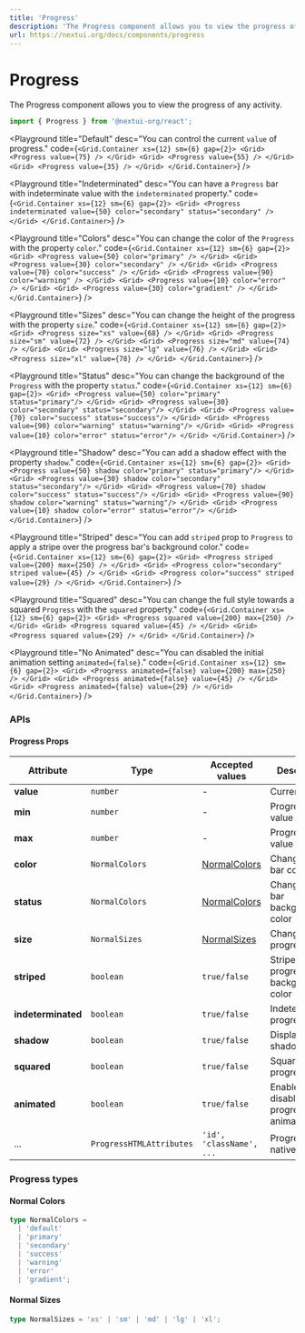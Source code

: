 ```yaml
---
title: 'Progress'
description: 'The Progress component allows you to view the progress of any activity.'
url: https://nextui.org/docs/components/progress
---
```


# Progress

The Progress component allows you to view the progress of any activity.

```jsx
import { Progress } from '@nextui-org/react';
```

<CarbonAd />

<Playground
  title="Default"
  desc="You can control the current `value` of progress."
  code={`
 <Grid.Container xs={12} sm={6} gap={2}>
    <Grid>
      <Progress value={75} />
    </Grid>
    <Grid>
      <Progress value={55} />
    </Grid>
    <Grid>
      <Progress value={35} />
    </Grid>
</Grid.Container>
`}
/>

<Playground
  title="Indeterminated"
  desc="You can have a `Progress` bar with indeterminate value with the `indeterminated` property."
  code={`
 <Grid.Container xs={12} sm={6} gap={2}>
    <Grid>
        <Progress indeterminated value={50} color="secondary" status="secondary" />
    </Grid>
</Grid.Container>
`}
/>

<Playground
  title="Colors"
  desc="You can change the color of the `Progress` with the property `color`."
  code={`
<Grid.Container xs={12} sm={6} gap={2}>
  <Grid>
    <Progress value={50} color="primary" />
  </Grid>
  <Grid>
    <Progress value={30} color="secondary" />
  </Grid>
  <Grid>
    <Progress value={70} color="success" />
  </Grid>
  <Grid>
    <Progress value={90} color="warning" />
  </Grid>
  <Grid>
    <Progress value={10} color="error" />
  </Grid>
  <Grid>
    <Progress value={30} color="gradient" />
  </Grid>
</Grid.Container>
`}
/>

<Playground
  title="Sizes"
  desc="You can change the height of the progress with the property `size`."
  code={`
 <Grid.Container xs={12} sm={6} gap={2}>
    <Grid>
      <Progress size="xs" value={68} />
    </Grid>
    <Grid>
      <Progress size="sm" value={72} />
    </Grid>
    <Grid>
      <Progress size="md" value={74} />
    </Grid>
    <Grid>
      <Progress size="lg" value={76} />
    </Grid>
    <Grid>
      <Progress size="xl" value={78} />
    </Grid>
</Grid.Container>
`}
/>

<Playground
  title="Status"
  desc="You can change the background of the `Progress` with the property `status`."
  code={`
<Grid.Container xs={12} sm={6} gap={2}>
  <Grid>
    <Progress value={50} color="primary" status="primary"/>
  </Grid>
  <Grid>
    <Progress value={30} color="secondary" status="secondary"/>
  </Grid>
  <Grid>
    <Progress value={70} color="success" status="success"/>
  </Grid>
  <Grid>
    <Progress value={90} color="warning" status="warning"/>
  </Grid>
  <Grid>
    <Progress value={10} color="error" status="error"/>
  </Grid>
</Grid.Container>
`}
/>

<Playground
  title="Shadow"
  desc="You can add a shadow effect with the property `shadow`."
  code={`
<Grid.Container xs={12} sm={6} gap={2}>
  <Grid>
    <Progress value={50} shadow color="primary" status="primary"/>
  </Grid>
  <Grid>
    <Progress value={30} shadow color="secondary" status="secondary"/>
  </Grid>
  <Grid>
    <Progress value={70} shadow color="success" status="success"/>
  </Grid>
  <Grid>
    <Progress value={90} shadow color="warning" status="warning"/>
  </Grid>
  <Grid>
    <Progress value={10} shadow color="error" status="error"/>
  </Grid>
</Grid.Container>
`}
/>

<Playground
  title="Striped"
  desc="You can add `striped` prop to `Progress` to apply a stripe over the progress bar's background color."
  code={`
<Grid.Container xs={12} sm={6} gap={2}>
  <Grid>
    <Progress striped value={200} max={250} />
  </Grid>
  <Grid>
    <Progress color="secondary" striped value={45} />
  </Grid>
  <Grid>
    <Progress color="success" striped value={29} />
  </Grid>
</Grid.Container>
`}
/>

<Playground
  title="Squared"
  desc="You can change the full style towards a squared `Progress` with the `squared` property."
  code={`
 <Grid.Container xs={12} sm={6} gap={2}>
  <Grid>
    <Progress squared value={200} max={250} />
  </Grid>
  <Grid>
    <Progress squared value={45} />
  </Grid>
  <Grid>
    <Progress squared value={29} />
  </Grid>
</Grid.Container>
`}
/>

<Playground
  title="No Animated"
  desc="You can disabled the initial animation setting `animated={false}`."
  code={`
 <Grid.Container xs={12} sm={6} gap={2}>
  <Grid>
    <Progress animated={false} value={200} max={250} />
  </Grid>
  <Grid>
    <Progress animated={false} value={45} />
  </Grid>
  <Grid>
    <Progress animated={false} value={29} />
  </Grid>
</Grid.Container>
`}
/>

<Spacer y={3} />

### APIs

<Spacer y={2} />

#### Progress Props

| Attribute          | Type                     | Accepted values                | Description                                     | Default   |
| ------------------ | ------------------------ | ------------------------------ | ----------------------------------------------- | --------- |
| **value**          | `number`                 | -                              | Current value                                   | -         |
| **min**            | `number`                 | -                              | Progress min value                              | `0`       |
| **max**            | `number`                 | -                              | Progress max value                              | `100`     |
| **color**          | `NormalColors`           | [NormalColors](#normal-colors) | Change filler bar color                         | `default` |
| **status**         | `NormalColors`           | [NormalColors](#normal-colors) | Change filler bar background color              | `default` |
| **size**           | `NormalSizes`            | [NormalSizes](#normal-sizes)   | Change progress size                            | `medium`  |
| **striped**        | `boolean`                | `true/false`                   | Stripe over the progress bar's background color | `false`   |
| **indeterminated** | `boolean`                | `true/false`                   | Indeterminated progress                         | `false`   |
| **shadow**         | `boolean`                | `true/false`                   | Display shadow effect                           | `false`   |
| **squared**        | `boolean`                | `true/false`                   | Squared progress                                | `false`   |
| **animated**       | `boolean`                | `true/false`                   | Enable or disable the progress animation        | `true`    |
| ...                | `ProgressHTMLAttributes` | `'id', 'className', ...`       | Progress native props                           | -         |

<Spacer y={2} />

### Progress types

<Spacer y={1} />

#### Normal Colors

```ts
type NormalColors =
  | 'default'
  | 'primary'
  | 'secondary'
  | 'success'
  | 'warning'
  | 'error'
  | 'gradient';
```

#### Normal Sizes

```ts
type NormalSizes = 'xs' | 'sm' | 'md' | 'lg' | 'xl';
```
